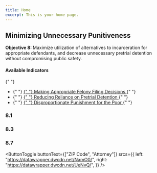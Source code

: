 ```yaml
---
title: Home
excerpt: This is your home page.
---
```



<Section py="2|4|8|10">
  <Container>
    <Grid col="1|2" gap="4|8|12" alignItems="center">
      <Flexbox
        flexDirection="column"
        alignItems="center|flex-start"
        textAlign="center|left"
      >
        <H2 m="0" fontWeight="extrabold" lineHeight="tight">
          Minimizing Unnecessary Punitiveness
        </H2>
        <P fontSize="xl|2xl" mt="2">
          <strong>Objective 8: </strong>Maximize utilization of alternatives to
          incarceration for appropriate defendants, and decrease unnecessary
          pretrial detention without compromising public safety.
        </P>
      </Flexbox>
      <P>
        <H4 m="0">Available Indicators </H4>{" "}
        <ul>
          <li>
            {" "}
            <a href="#avoiding-unnecessary-felony">
              {" "}
              Making Appropriate Felony Filing Decisions
            </a>{" "}
          </li>
          <li>
            {" "}
            <a href="#reliance-on-pretrial-detention">
              {" "}
              Reducing Reliance on Pretrial Detention
            </a>{" "}
          </li>
          <li>
            {" "}
            <a href="#disproportionate-punishment">
              {" "}
              Disproportionate Punishment for the Poor
            </a>{" "}
          </li>
        </ul>
      </P>
    </Grid>
  </Container>
</Section>

<Container>


<Section maxWidth="750px">


### 8.1

<DataWrapChart
  title="Avoiding Unnecessary Felony Charges at Filing"
  src="https://datawrapper.dwcdn.net/thuA0/3/"
/>

<a name="avoiding-unnecessary-felony"> </a>

<DataWrapChart src="https://datawrapper.dwcdn.net/zb1fw/" />

### 8.3

<DataWrapChart
  title="Reducing Reliance on Pretrial Detention"
  src="https://datawrapper.dwcdn.net/ANXn6/4/"
/>
<a name="reliance-on-pretrial-detention"> </a>

<DataWrapChart src="https://datawrapper.dwcdn.net/gqj20/" />

### 8.7

<DataWrapChart
  title="Disproportionate Punishment for the Poor"
  src="https://datawrapper.dwcdn.net/y0Ri0/2/"
/>

<a name="disproportionate-punishment"> </a>

<ButtonToggle
  buttonText={["ZIP Code", "Attorney"]}
  srcs={{
    left: "https://datawrapper.dwcdn.net/NamO0/",
    right: "https://datawrapper.dwcdn.net/UeNvQ/",
  }}
/>

</Section>


</Container>

